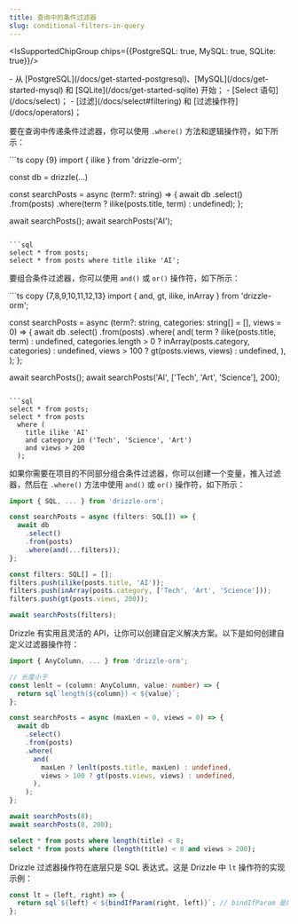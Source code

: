 ```yaml
---
title: 查询中的条件过滤器
slug: conditional-filters-in-query
---
```


<IsSupportedChipGroup chips={{PostgreSQL: true, MySQL: true, SQLite: true}}/>

<Prerequisites>
- 从 [PostgreSQL](/docs/get-started-postgresql)、[MySQL](/docs/get-started-mysql) 和 [SQLite](/docs/get-started-sqlite) 开始；
- [Select 语句](/docs/select)；
- [过滤](/docs/select#filtering) 和 [过滤操作符](/docs/operators)；
</Prerequisites>

要在查询中传递条件过滤器，你可以使用 `.where()` 方法和逻辑操作符，如下所示：

<Section>
```ts copy {9}
import { ilike } from 'drizzle-orm';

const db = drizzle(...)

const searchPosts = async (term?: string) => {
  await db
    .select()
    .from(posts)
    .where(term ? ilike(posts.title, term) : undefined);
};

await searchPosts();
await searchPosts('AI');
```

```sql
select * from posts;
select * from posts where title ilike 'AI';
```
</Section>

要组合条件过滤器，你可以使用 `and()` 或 `or()` 操作符，如下所示：

<Section>
```ts copy {7,8,9,10,11,12,13}
import { and, gt, ilike, inArray } from 'drizzle-orm';

const searchPosts = async (term?: string, categories: string[] = [], views = 0) => {
  await db
    .select()
    .from(posts)
    .where(
      and(
        term ? ilike(posts.title, term) : undefined,
        categories.length > 0 ? inArray(posts.category, categories) : undefined,
        views > 100 ? gt(posts.views, views) : undefined,
      ),
    );
};

await searchPosts();
await searchPosts('AI', ['Tech', 'Art', 'Science'], 200);
```

```sql
select * from posts;
select * from posts
  where (
    title ilike 'AI'
    and category in ('Tech', 'Science', 'Art')
    and views > 200
  );
```
</Section>

如果你需要在项目的不同部分组合条件过滤器，你可以创建一个变量，推入过滤器，然后在 `.where()` 方法中使用 `and()` 或 `or()` 操作符，如下所示：

```ts copy {7,10}
import { SQL, ... } from 'drizzle-orm';

const searchPosts = async (filters: SQL[]) => {
  await db
    .select()
    .from(posts)
    .where(and(...filters));
};

const filters: SQL[] = [];
filters.push(ilike(posts.title, 'AI'));
filters.push(inArray(posts.category, ['Tech', 'Art', 'Science']));
filters.push(gt(posts.views, 200));

await searchPosts(filters);
```

Drizzle 有实用且灵活的 API，让你可以创建自定义解决方案。以下是如何创建自定义过滤器操作符：

<Section>

```ts copy {5,14}
import { AnyColumn, ... } from 'drizzle-orm';

// 长度小于
const lenlt = (column: AnyColumn, value: number) => {
  return sql`length(${column}) < ${value}`;
};

const searchPosts = async (maxLen = 0, views = 0) => {
  await db
    .select()
    .from(posts)
    .where(
      and(
        maxLen ? lenlt(posts.title, maxLen) : undefined,
        views > 100 ? gt(posts.views, views) : undefined,
      ),
    );
};

await searchPosts(8);
await searchPosts(8, 200);
```

```sql
select * from posts where length(title) < 8;
select * from posts where (length(title) < 8 and views > 200);
```
</Section>

Drizzle 过滤器操作符在底层只是 SQL 表达式。这是 Drizzle 中 `lt` 操作符的实现示例：

```js
const lt = (left, right) => {
  return sql`${left} < ${bindIfParam(right, left)}`; // bindIfParam 是内部魔法函数
};
```
